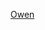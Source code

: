 {{US county navigation box
| template_name  = 歐文縣 (印地安納州)
| listclass = hlist
| county         = 歐文縣
| state          = 印地安納州

| map_image      = Map of Indiana highlighting Owen County.svg
| map_caption    = 歐文縣在印地安納州的位置
| map_size       = 100x100

| seat           = 斯潘塞

| title1 = [[鎮|城鎮]]
| body1  = 
* [[戈斯波特 (印地安納州)|戈斯波特]]
* [[斯潘塞 (印地安納州)|斯潘塞]]

| title2 = [[行政鎮區]]
| body2  = 
* [[克萊鎮區 (印地安納州歐文縣)|克萊]]
* [[富蘭克林鎮區 (印地安納州歐文縣)|富蘭克林]]
* [[哈里森鎮區 (印地安納州歐文縣)|哈里森]]
* [[傑克遜鎮區 (印地安納州歐文縣)|傑克遜]]
* [[傑佛遜鎮區 (印地安納州歐文縣)|傑佛遜]]
* [[詹寧斯鎮區 (印地安納州歐文縣)|詹寧斯]]
* [[拉法葉鎮區 (印地安納州歐文縣)|拉法葉]]
* [[馬里昂鎮區 (印地安納州歐文縣)|馬里昂]]
* [[蒙哥馬利鎮區 (印地安納州歐文縣)|蒙哥馬利]]
* [[摩根鎮區 (印地安納州歐文縣)|摩根]]
* [[泰勒鎮區 (印地安納州歐文縣)|泰勒]]
* [[華盛頓鎮區 (印地安納州歐文縣)|華盛頓]]
* [[韋恩鎮區 (印地安納州歐文縣)|韋恩]]

| title3 = [[非建制地區]]
| body3  = 
* [[阿代爾 (印地安納州)|阿代爾]]
* [[阿拉斯加 (印地安納州)|阿拉斯加]]‡
* [[阿爾尼 (印地安納州)|阿爾尼]]
* [[阿特金森維爾 (印地安納州)|特金森維爾]]
* [[比默 (印地安納州)|比默]]
* [[布萊斯維爾 (印地安納州歐文縣)|布萊斯維爾]]
* [[卡普 (印地安納州)|卡普]]
* [[卡塔拉特 (印地安納州)|卡塔拉特]]
* [[煤城 (印地安納州)|煤城]]
* [[古巴 (印地安納州歐文縣)|古巴]]
* [[卡諾特 (印地安納州)|卡諾特]]
* [[達格特 (印地安納州)|達格特]]
* [[丹麥 (印地安納州)|丹麥]]
* [[德沃爾 (印地安納州)|德沃爾]]
* [[法默斯 (印地安納州)|法默斯]]
* [[弗里多姆 (印地安納州)|弗里多姆]]
* [[弗里曼 (印地安納州)|弗里曼]]
* [[漢考克角 (印地安納州)|漢考克角]]
* [[希科里角 (印地安納州)|希科里角]]
* [[海赫茨角 (印地安納州)|海赫茨角]]
* [[哈貝爾 (印地安納州)|哈貝爾]]
* [[喬丹 (印地安納州歐文縣)|喬丹]]
* [[劉易斯維爾 (印地安納州歐文縣)|劉易斯維爾]]‡
* [[馬里昂丘陵 (印地安納州)|馬里昂丘陵]]
* [[新霍普 (印地安納州)|新霍普]]
* [[帕德里克斯堡 (印地安納州)|帕德里克斯堡]]
* [[波特斯維爾 (印地安納州歐文縣)|波特斯維爾]]
* [[昆西 (印地安納州)|昆西]]
* [[羅莫納 (印地安納州)|羅莫納]]
* [[西萊克斯 (印地安納州)|西萊克斯]]
* [[史密斯維爾 (印地安納州歐文縣)|史密斯維爾]]
* [[紹斯波特 (印地安納州歐文縣)|紹斯波特]]
* [[斯托克頓 (印地安納州)|斯托克頓]]
* [[萬達利亞 (印地安納州)|萬達利亞]]
* [[維拉斯 (印地安納州)|維拉斯]]
* [[懷特霍爾 (印地安納州)|懷特霍爾]]

| title4 = [[鬼鎮]]
| body4 = 
* [[華萊士章克申 (印地安納州)|華萊士章克申]]

| title5 = 備註
| body5 = ‡該聚居地有部分隸屬其他縣份

}}<noinclude>
[[Category:印第安納州縣份導航模板|Owen]]  
[[Category:歐文縣 (印地安納州)| ]]
</noinclude>